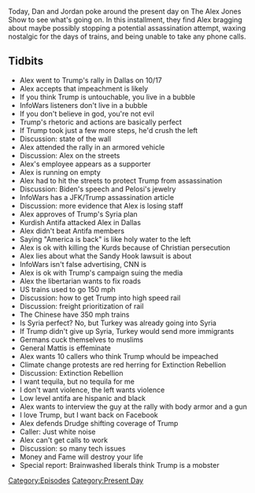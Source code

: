 {{Episode
    | title           = October 18, 2019
    | caption         = [https://knowledgefight.libsyn.com/knowledge-fight-october-18-2019 Listen to this episode on Libsyn]
    | episodeNumber   = 358
    | length          = 01:34:51
    | airDate         = October 21, 2019
    | coverageDate    = October 18, 2019
    | episodeType     = [[:Category:Present Day|Present Day]]
    | previousEpisode = [[357: October 16, 2019]]
    | nextEpisode     = [[359: It's All Legs]]
}}

{{Stub}}

Today, Dan and Jordan poke around the present day on The Alex Jones Show to see what's going on. In this installment, they find Alex bragging about maybe possibly stopping a potential assassination attempt, waxing nostalgic for the days of trains, and being unable to take any phone calls.

==Tidbits==

*Alex went to Trump's rally in Dallas on 10/17
*Alex accepts that impeachment is likely
*If you think Trump is untouchable, you live in a bubble
*InfoWars listeners don't live in a bubble
*If you don't believe in god, you're not evil
*Trump's rhetoric and actions are basically perfect
*If Trump took just a few more steps, he'd crush the left
*Discussion: state of the wall
*Alex attended the rally in an armored vehicle
*Discussion: Alex on the streets
*Alex's employee appears as a supporter
*Alex is running on empty
*Alex had to hit the streets to protect Trump from assassination
*Discussion: Biden's speech and Pelosi's jewelry
*InfoWars has a JFK/Trump assassination article
*Discussion: more evidence that Alex is losing staff
*Alex approves of Trump's Syria plan
*Kurdish Antifa attacked Alex in Dallas
*Alex didn't beat Antifa members
*Saying "America is back" is like holy water to the left
*Alex is ok with killing the Kurds because of Christian persecution
*Alex lies about what the Sandy Hook lawsuit is about
*InfoWars isn't false advertising, CNN is
*Alex is ok with Trump's campaign suing the media
*Alex the libertarian wants to fix roads
*US trains used to go 150 mph
*Discussion: how to get Trump into high speed rail
*Discussion: freight prioritization of rail
*The Chinese have 350 mph trains
*Is Syria perfect? No, but Turkey was already going into Syria
*If Trump didn't give up Syria, Turkey would send more immigrants
*Germans cuck themselves to muslims
*General Mattis is effeminate
*Alex wants 10 callers who think Trump whould be impeached
*Climate change protests are red herring for Extinction Rebellion
*Discussion: Extinction Rebellion
*I want tequila, but no tequila for me
*I don't want violence, the left wants violence
*Low level antifa are hispanic and black
*Alex wants to interview the guy at the rally with body armor and a gun
*I love Trump, but I want back on Facebook
*Alex defends Drudge shifting coverage of Trump
*Caller: Just white noise
*Alex can't get calls to work
*Discussion: so many tech issues
*Money and Fame will destroy your life
*Special report: Brainwashed liberals think Trump is a mobster

[[Category:Episodes]]
[[Category:Present Day]]